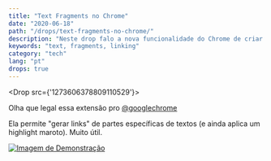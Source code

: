 ```yaml
---
title: "Text Fragments no Chrome"
date: "2020-06-18"
path: "/drops/text-fragments-no-chrome/"
description: "Neste drop falo a nova funcionalidade do Chrome de criar Links usando textos de uma página web."
keywords: "text, fragments, linking"
category: "tech"
lang: "pt"
drops: true
---
```



<Drop src={'1273606378809110529'}>

Olha que legal essa extensão pro [@googlechrome](https://twitter.com/googlechrome)

Ela permite "gerar links" de partes específicas de textos (e ainda aplica um highlight maroto). Muito útil.

[![Imagem de Demonstração](https://pbs.twimg.com/card_img/1278616988022120449/4Au4FWAP?format=jpg&name=medium)](https://www.theverge.com/2020/6/18/21295300/google-link-to-text-fragment-chrome-extension-chromium-highlight-scroll-down)

</Drop>
